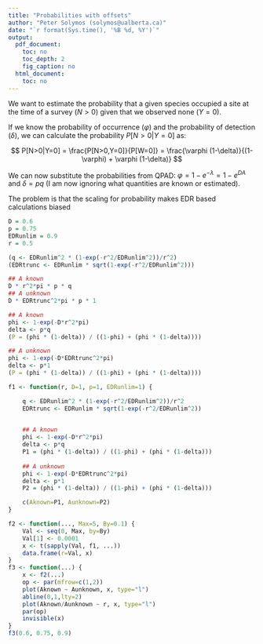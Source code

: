 ```yaml
---
title: "Probabilities with offsets"
author: "Peter Solymos (solymos@ualberta.ca)"
date: "`r format(Sys.time(), '%B %d, %Y')`"
output:
  pdf_document:
    toc: no
    toc_depth: 2
    fig_caption: no
  html_document:
    toc: no
---
```


We want to estimate the probability that a given species occupied a 
site at the time of a survey ($N>0$) given that we observed none ($Y=0$).

If we know the probability of occurrence ($\varphi$) and the probability of
detection ($\delta$), we can calculate the probability $P[N>0|Y=0]$ as:

$$ P[N>0|Y=0] = \frac{P[N>0,Y=0]}{P[W=0]} = \frac{\varphi (1-\delta)}{(1-\varphi) + \varphi (1-\delta)} $$

We can now substitute the probabilities from QPAD: $\varphi=1-e^{-\lambda}=1-e^{DA}$ and 
$\delta=pq$ (I am now ignoring what quantities are known or estimated).

The problem is that the scaling for probability makes EDR based calculations biased

```r
D = 0.6
p = 0.75
EDRunlim = 0.9
r = 0.5

(q <- EDRunlim^2 * (1-exp(-r^2/EDRunlim^2))/r^2)
(EDRtrunc <- EDRunlim * sqrt(1-exp(-r^2/EDRunlim^2)))

## A known
D * r^2*pi * p * q
## A unknown
D * EDRtrunc^2*pi * p * 1

## A known
phi <- 1-exp(-D*r^2*pi)
delta <- p*q
(P = (phi * (1-delta)) / ((1-phi) + (phi * (1-delta))))

## A unknown
phi <- 1-exp(-D*EDRtrunc^2*pi)
delta <- p*1
(P = (phi * (1-delta)) / ((1-phi) + (phi * (1-delta))))
```

```r
f1 <- function(r, D=1, p=1, EDRunlim=1) {

    q <- EDRunlim^2 * (1-exp(-r^2/EDRunlim^2))/r^2
    EDRtrunc <- EDRunlim * sqrt(1-exp(-r^2/EDRunlim^2))
    

    ## A known
    phi <- 1-exp(-D*r^2*pi)
    delta <- p*q
    P1 = (phi * (1-delta)) / ((1-phi) + (phi * (1-delta)))
    
    ## A unknown
    phi <- 1-exp(-D*EDRtrunc^2*pi)
    delta <- p*1
    P2 = (phi * (1-delta)) / ((1-phi) + (phi * (1-delta)))

    c(Aknown=P1, Aunknown=P2)
}

f2 <- function(..., Max=5, By=0.1) {
    Val <- seq(0, Max, by=By)
    Val[1] <- 0.0001
    x <- t(sapply(Val, f1, ...))
    data.frame(r=Val, x)
}
f3 <- function(...) {
    x <- f2(...)
    op <- par(mfrow=c(1,2))
    plot(Aknown ~ Aunknown, x, type="l")
    abline(0,1,lty=2)
    plot(Aknown/Aunknown ~ r, x, type="l")
    par(op)
    invisible(x)
}
f3(0.6, 0.75, 0.9)
```


